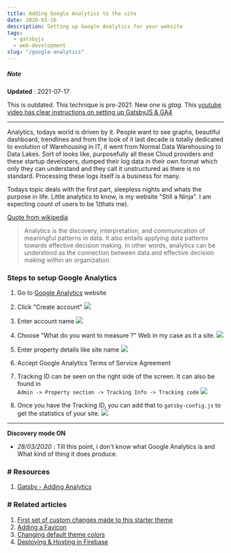 ```yaml
---
title: Adding Google Analytics to the site
date: 2020-03-16
description: Setting up Google Analytics for your website
tags:
  - gatsbyjs
  - web-development  
slug: "/google-analytics"
---
```


##### Note 
**Updated** : 2021-07-17    

This is outdated. This technique is pre-2021. New one is *gtag*. This [youtube video has clear instructions on setting up GatsbyJS & GA4](https://www.youtube.com/watch?v=Dwi99jtl3Fs) 

* * * 

Analytics, todays world is driven by it. People want to see graphs, beautiful dashboard, trendlines and from the look of it last decade is totally dedicated to evolution of Warehousing in IT, it went from Normal Data Warehousing to Data Lakes. Sort of looks like, purposefully all these Cloud providers and these startup developers, dumped their log data in their own format which only they can understand and they call it unstructured as there is no standard. Processing these logs itself is a business for many. 

Todays topic deals with the first part, sleepless nights and whats the purpose in life. Little analytics to know, is my website "Still a Ninja". I am expecting count of users to be 1(thats me). 

[Quote from wikipedia](https://en.wikipedia.org/wiki/Analytics)
> Analytics is the discovery, interpretation, and communication of meaningful patterns in data. It also entails applying data patterns towards effective decision making. In other words, analytics can be understood as the connection between data and effective decision making within an organization.


### Steps to setup Google Analytics

1. Go to [Google Analytics](https://analytics.google.com/) website

1. Click "Create account"
![](./GA1.png)

1. Enter account name
![](./GA2.png)

1. Choose "What do you want to measure ?" Web in my case as it a site. 
![](./GA3.png)

1. Enter property details like site name
![](./GA4.png)

1. Accept Google Analytics Terms of Service Agreement

1. Tracking ID can be seen on the right side of the screen. It can also be found in     
  `Admin -> Property section -> Tracking Info -> Tracking code`
![](./GA5.png)

1. Once you have the Tracking ID, you can add that to `gatsby-config.js` to get the statistics of your site. 
![](./GA6.png)

---
**Discovery mode ON**    

* *28/03/2020* : Till this point, i don't know what Google Analytics is and What kind of thing it does produce.

### # Resources 
1. [Gatsby - Adding Analytics](https://www.gatsbyjs.org/docs/adding-analytics/)

### # Related articles
1. [First set of custom changes made to this starter theme](../shadowing-and-non-shadowing)
1. [Adding a Favicon](../adding-favicon-to-gatsby)
1. [Changing default theme colors](../changing-gatsby-colors-manually)
1. [Deploying & Hosting in Firebase](../deploying-and-hosting-gatsby-site-in-firebase)
